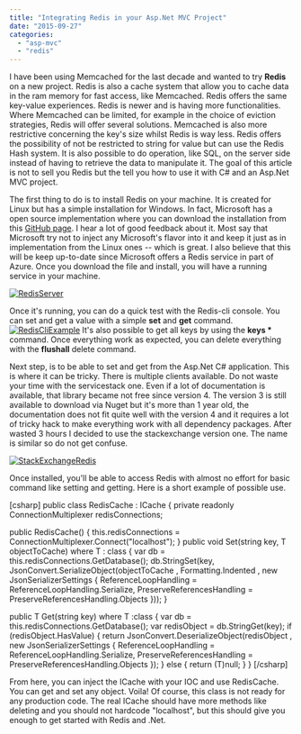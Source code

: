 ```yaml
---
title: "Integrating Redis in your Asp.Net MVC Project"
date: "2015-09-27"
categories: 
  - "asp-mvc"
  - "redis"
---
```


I have been using Memcached for the last decade and wanted to try **Redis** on a new project. Redis is also a cache system that allow you to cache data in the ram memory for fast access, like Memcached. Redis offers the same key-value experiences. Redis is newer and is having more functionalities. Where Memcached can be limited, for example in the choice of eviction strategies, Redis will offer several solutions. Memcached is also more restrictive concerning the key's size whilst Redis is way less. Redis offers the possibility of not be restricted to string for value but can use the Redis Hash system. It is also possible to do operation, like SQL, on the server side instead of having to retrieve the data to manipulate it. The goal of this article is not to sell you Redis but the tell you how to use it with C# and an Asp.Net MVC project.

The first thing to do is to install Redis on your machine. It is created for Linux but has a simple installation for Windows. In fact, Microsoft has a open source implementation where you can download the installation from this [GitHub page](https://github.com/MSOpenTech/redis/releases). I hear a lot of good feedback about it. Most say that Microsoft try not to inject any Microsoft's flavor into it and keep it just as in implementation from the Linux ones -- which is great. I also believe that this will be keep up-to-date since Microsoft offers a Redis service in part of Azure. Once you download the file and install, you will have a running service in your machine.

[![RedisServer](http://patrickdesjardins.com/blog/wp-content/uploads/2015/07/RedisServer-400x203.png)](http://patrickdesjardins.com/blog/?attachment_id=4272)

Once it's running, you can do a quick test with the Redis-cli console. You can set and get a value with a simple **set** and **get** command. [![RedisCliExample](http://patrickdesjardins.com/blog/wp-content/uploads/2015/07/RedisCliExample-400x72.png)](http://patrickdesjardins.com/blog/?attachment_id=4273) It's also possible to get all keys by using the **keys \*** command. Once everything work as expected, you can delete everything with the **flushall** delete command.

Next step, is to be able to set and get from the Asp.Net C# application. This is where it can be tricky. There is multiple clients available. Do not waste your time with the servicestack one. Even if a lot of documentation is available, that library became not free since version 4. The version 3 is still available to download via Nuget but it's more than 1 year old, the documentation does not fit quite well with the version 4 and it requires a lot of tricky hack to make everything work with all dependency packages. After wasted 3 hours I decided to use the stackexchange version one. The name is similar so do not get confuse.

[![StackExchangeRedis](http://patrickdesjardins.com/blog/wp-content/uploads/2015/07/StackExchangeRedis-400x65.png)](http://patrickdesjardins.com/blog/?attachment_id=4274)

Once installed, you'll be able to access Redis with almost no effort for basic command like setting and getting. Here is a short example of possible use.

\[csharp\] public class RedisCache : ICache { private readonly ConnectionMultiplexer redisConnections;

public RedisCache() { this.redisConnections = ConnectionMultiplexer.Connect("localhost"); } public void Set<T>(string key, T objectToCache) where T : class { var db = this.redisConnections.GetDatabase(); db.StringSet(key, JsonConvert.SerializeObject(objectToCache , Formatting.Indented , new JsonSerializerSettings { ReferenceLoopHandling = ReferenceLoopHandling.Serialize, PreserveReferencesHandling = PreserveReferencesHandling.Objects })); }

public T Get<T>(string key) where T :class { var db = this.redisConnections.GetDatabase(); var redisObject = db.StringGet(key); if (redisObject.HasValue) { return JsonConvert.DeserializeObject<T>(redisObject , new JsonSerializerSettings { ReferenceLoopHandling = ReferenceLoopHandling.Serialize, PreserveReferencesHandling = PreserveReferencesHandling.Objects }); } else { return (T)null; } } \[/csharp\]

From here, you can inject the ICache with your IOC and use RedisCache. You can get and set any object. Voila! Of course, this class is not ready for any production code. The real ICache should have more methods like deleting and you should not hardcode "localhost", but this should give you enough to get started with Redis and .Net.
